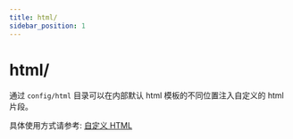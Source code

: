 ```yaml
---
title: html/
sidebar_position: 1
---
```

# html/

通过 `config/html` 目录可以在内部默认 html 模板的不同位置注入自定义的 html 片段。

具体使用方式请参考: [自定义 HTML](/guides/basic-features/html)
